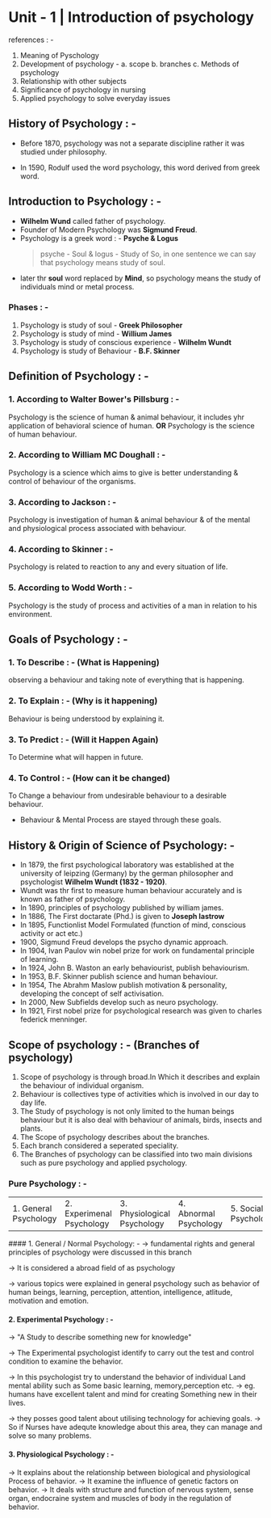 # Unit - 1 | Introduction of psychology

references : - 
1. Meaning of Pyschology
2. Development of psychology -
  a. scope
  b. branches
  c. Methods of psychology
3. Relationship with other subjects
4. Significance of psychology in nursing
5. Applied psychology to solve everyday issues

## History of Psychology : -
- Before 1870, psychology was not a separate discipline rather it was studied under philosophy.

- In 1590, Rodulf used the word psychology, this word derived from greek word.

## Introduction to Psychology : -
- **Wilhelm Wund** called father of psychology.
- Founder of Modern Psychology was **Sigmund Freud**.
- Psychology is a greek word : -
  **Psyche & Logus**
  >psyche - Soul & logus - Study of
So, in one sentence we can say that psychology means study of soul.
- later thr **soul** word replaced by **Mind**, so psychology means the study of individuals mind or metal process.

### Phases : -
1. Psychology is study of soul - **Greek Philosopher**
2. Psychology is study of mind - **Willium James**
3. Psychology is study of conscious experience - **Wilhelm Wundt**
4. Psychology is study of Behaviour - **B.F. Skinner**

## Definition of Psychology : -
### 1. According to Walter Bower's Pillsburg : -
Psychology is the science of human & animal behaviour, it includes yhr application of behavioral science of human.
**OR**
Psychology is the science of human behaviour.

### 2. According to William MC Doughall : -
Psychology is a science which aims to give is better understanding & control of behaviour of the organisms.

### 3. According to Jackson : -
Psychology is investigation of human & animal behaviour & of the mental and physiological process associated with behaviour.

### 4. According to Skinner : -
Psychology is related to reaction to any and every situation of life.

### 5. According to Wodd Worth : -
Psychology is the study of process and activities of a man in relation to his environment.

## Goals of Psychology : -
### 1. To Describe : - (What is Happening)
observing a behaviour and taking note of everything that is happening.

### 2. To Explain : - (Why is it happening)
Behaviour is being understood by explaining it.

### 3. To Predict : - (Will it Happen Again)
To Determine what will happen in future.

### 4. To Control : - (How can it be changed)
To Change a behaviour from undesirable behaviour to a desirable behaviour.

- Behaviour & Mental Process are stayed through these goals.

## History & Origin of Science of Psychology: -
- In 1879, the first psychological laboratory was established at the university of leipzing (Germany) by the german philosopher and psychologist **Wilhelm Wundt (1832 - 1920)**.
- Wundt was thr first to measure human behaviour accurately and is known as father of psychology.
- In 1890, principles of psychology published by william james.
- In 1886, The First doctarate (Phd.) is given to **Joseph Iastrow**
- In 1895, Functionlist Model Formulated (function of mind, conscious activity or act etc.)
- 1900, Sigmund Freud develops the psycho dynamic approach.
- In 1904, Ivan Paulov win nobel prize for work on fundamental principle of learning.
- In 1924, John B. Waston an early behaviourist, publish behaviourism.
- In 1953, B.F. Skinner publish science and human behaviour.
- In 1954, The Abrahm Maslow publish motivation & personality, developing the concept of self activisation.
- In 2000, New Subfields develop such as neuro psychology.
- In 1921, First nobel prize for psychological research was given to charles federick menninger.

## Scope of psychology : - (Branches of psychology)
1. Scope of psychology is through broad.In Which it describes and explain the behaviour of individual organism.
2. Behaviour is collectives type of activities which is involved in our day to day life.
3. The Study of psychology is not only limited to the human beings behaviour but it is also deal with behaviour of animals, birds, insects and plants.
4. The Scope of psychology describes about the branches.
5. Each branch considered a seperated speciality.
6. The Branches of psychology can be classified into two main divisions such as pure psychology and applied psychology.


### Pure Psychology : -
<table>
   <tr>
       <td>
          1. General Psychology
       </td>
       <td>
          2. Experimenal Psychology
       </td>
       <td>
          3. Physiological Psychology
       </td>
       <td>
          4. Abnormal Psychology
       </td>
       <td>
          5. Social Psychology
       </td> 
       <td>
          6. Developmental Psychology
       </td>
       <td>
          7. Geo Psychology
       </td>   
       <td>
          8. Para Psychology
       </td>       
   </tr>
</table>
#### 1. General / Normal Psychology: -
→ fundamental rights and general principles of psychology were discussed in this branch

→ It is considered a abroad field of as psychology

→ various topics were explained in general psychology such as behavior of human beings, learning, perception, attention, intelligence, atlitude, motivation and emotion.

#### 2. Experimental Psychology : -
→ "A Study to describe something new for knowledge"

→ The Experimental psychologist identify to carry out the test and control condition to examine the behavior.

→ In this psychologist try to understand the behavior of individual Land mental ability such as Some basic learning, memory,perception etc.
→ eg. humans have excellent talent and mind for creating Something new in their lives.

→ they posses good talent about utilising technology for achieving goals.
→ So if Nurses have adequte knowledge about this area, they can manage and solve so many problems.

#### 3. Physiological Psychology : -
→ It explains about the relationship between biological and physiological Process of behavior.
→ It examine the influence of genetic factors on behavior.
→ It deals with structure and function of nervous system, sense organ, endocraine system and muscles of body in the regulation of behavior.